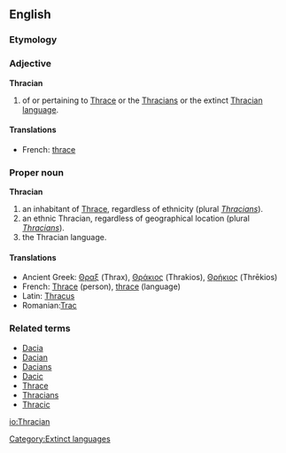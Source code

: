 {{wikipedia|Thracians}}
==English==

===Etymology===

===Adjective===
'''Thracian'''
#of or pertaining to [[W:Thrace|Thrace]] or the [[W:Thracians|Thracians]] or the extinct [[W:Thracian language|Thracian language]].

====Translations====
*French: [[thrace]]

===Proper noun===
'''Thracian'''
#an inhabitant of [[Thrace]], regardless of ethnicity (plural ''[[Thracians]]'').
#an ethnic Thracian, regardless of geographical location (plural ''[[Thracians]]'').
#the Thracian language.

====Translations====
*Ancient Greek: [[Θραξ]] (Thrax), [[Θράκιος]] (Thrakios), [[Θρήκιος]] (Thrēkios)
*French: [[Thrace]] (person), [[thrace]] (language)
*Latin: [[Thracus]]
*Romanian:[[Trac]]

===Related terms===
*[[Dacia]]
*[[Dacian]]
*[[Dacians]]
*[[Dacic]]
*[[Thrace]]
*[[Thracians]]
*[[Thracic]]

{{anagrams:en/aachinrt}}
[[Category:Extinct languages]]

[[io:Thracian]]